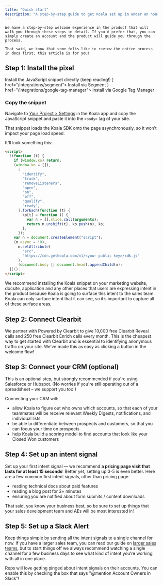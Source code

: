 ```yaml
---
title: "Quick start"
description: "A step-by-step guide to get Koala set up in under an hour."
---
```


<Note>

	We have a step-by-step welcome experience in the product that will walk you through these steps in detail. If you'd prefer that, you can simply create an account and the product will guide you through the process. 

	That said, we know that some folks like to review the entire process in docs first; this article is for you!
</Note>

## Step 1: Install the pixel

<CardGroup cols={3}>
  <Card title="JavaScript" icon="js" href="#step-1-copy-the-snippet">
    Install the JavaScript snippet directly (keep reading!)
  </Card>
  <Card title="Segment" icon={<svg className="h-7 w-7" xmlns="http://www.w3.org/2000/svg" width="64" height="64" viewBox="0 0 64 64"><g transform="matrix(.768307 0 0 .768307 0 2.304922)"><path d="M51.9 52.8H4c-2.2 0-4-1.8-4-4s1.8-4 4-4h47.9c2.2 0 4 1.8 4 4s-1.8 4-4 4z" fill="#99cfac"/><path d="M41.7 77.3c-3.9 0-7.8-.6-11.5-1.7-2.1-.7-3.3-2.9-2.6-5s2.9-3.3 5-2.6c2.9.9 6 1.4 9.1 1.4 13.6 0 25.4-8.7 29.3-21.7.6-2.1 2.9-3.3 5-2.7s3.3 2.9 2.7 5c-5.1 16.3-19.9 27.3-37 27.3z" fill="#49b881"/><path d="M79.3 32.5H31.4c-2.2 0-4-1.8-4-4s1.8-4 4-4h47.9c2.2 0 4 1.8 4 4s-1.8 4-4 4z" fill="#99cfac"/><path d="M8.5 32.5c-.4 0-.8-.1-1.2-.2-2.1-.6-3.3-2.9-2.7-5C9.7 11 24.5 0 41.7 0c3.9 0 7.8.6 11.5 1.7 2.1.7 3.3 2.9 2.6 5s-2.9 3.3-5 2.6c-2.9-.9-6-1.4-9.1-1.4-13.6 0-25.4 8.7-29.3 21.7-.6 1.8-2.2 2.9-3.9 2.9z" fill="#49b881"/><g fill="#99cfac"><circle r="4" cy="13.3" cx="65.4"/><circle r="4" cy="64.1" cx="17.9"/></g></g></svg>} href="/integrations/segment">
    Install via Segment
  </Card>
  <Card title="Google Tag Manager" icon={<svg className="h-7 w-7"
      version="1.1"
      xmlns="http://www.w3.org/2000/svg"
      xmlns:xlink="http://www.w3.org/1999/xlink"
      x="0px"
      y="0px"
      width="192px"
      height="192px"
      viewBox="0 0 192 192"
      enable-background="new 0 0 192 192"
      xml:space="preserve"
    >
      <rect fill="none" width="192" height="192" />
      <g>
        <polygon
          fill="#8AB4F8"
          points="111.31,176.79 80.76,147 146.37,80 178,111 	"
        />
        <path
          fill="#4285F4"
          d="M111.44,45.08L81,14L14.44,79.93c-8.58,8.58-8.58,22.49,0,31.08L80,177l31-29L61.05,95.47L111.44,45.08z"
        />
        <path
          fill="#8AB4F8"
          d="M177.56,80.44l-66-66c-8.59-8.59-22.52-8.59-31.11,0c-8.59,8.59-8.59,22.52,0,31.11l66,66
		c8.59,8.59,22.52,8.59,31.11,0C186.15,102.96,186.15,89.03,177.56,80.44z"
        />
        <circle fill="#246FDB" cx="95.5" cy="162.5" r="21.5" />
      </g>
    </svg>} href="/integrations/google-tag-manager">
    Install via Google Tag Manager
  </Card>
</CardGroup>

### Copy the snippet

Navigate to [Your Project > Settings](https://app.getkoala.com/goto/settings/install) in
the Koala app and copy the JavaScript snippet and paste it into the `<body>` tag
of your site.

That snippet loads the Koala SDK onto the page asynchronously, so it won’t
impact your page load speed.

It'll look something this:

```html
<script>
  !(function (t) {
    if (window.ko) return;
    (window.ko = []),
      [
        "identify",
        "track",
        "removeListeners",
        "open",
        "on",
        "off",
        "qualify",
        "ready",
      ].forEach(function (t) {
        ko[t] = function () {
          var n = [].slice.call(arguments);
          return n.unshift(t), ko.push(n), ko;
        };
      });
    var n = document.createElement("script");
    (n.async = !0),
      n.setAttribute(
        "src",
        "https://cdn.getkoala.com/v1/<your public key>/sdk.js"
      ),
      (document.body || document.head).appendChild(n);
  })();
</script>
```

<Note>
  We recommend installing the Koala snippet on your marketing website, docsite,
  application and any other places that users are expressing intent in the
  product because Koala is going to surface this intent to the sales team. Koala
  can only surface intent that it can see, so it’s important to capture all of
  these surface areas.
</Note>

## Step 2: Connect Clearbit

We partner with Powered by Clearbit to give 10,000 free Clearbit Reveal calls and 250 free Clearbit Enrich calls every month. This is the cheapest way to get started with Clearbit and is essential to identifying anonymous traffic on your site. We've made this as easy as clicking a button in the welcome flow!

## Step 3: Connect your CRM (optional)

This is an optional step, but strongly recommended if you're using Salesforce or Hubspot. (No worries if you're still operating out of a spreadsheet – we support you too!)

Connecting your CRM will:

* allow Koala to figure out who owns which accounts, so that each of your teammates will be receive relevant Weekly Digests, notifications, and individual lists
* be able to differentiate between prospects and customers, so that you can focus your time on prospects
* help Koala build a scoring model to find accounts that look like your Closed Won customers

## Step 4: Set up an intent signal

Set up your first intent signal — we recommend **a pricing page visit that lasts for at least 15 seconds**! Better yet, setting up 3-5 is even better. Here are a few common first intent signals, other than pricing page:

* reading technical docs about paid features
* reading a blog post for 2+ minutes 
* ensuring you are notified about form submits / content downloads  

That said, you know your business best, so be sure to set up things that your sales development team and AEs will be most interested in!

## Step 5: Set up a Slack Alert

Keep things simple by sending all the intent signals to a single channel for now. If you have a larger sales team, you can read our guide on <a href="/admin-guides/larger-sales-teams">larger sales teams</a>, but to start things off we always recommend watching a single channel for a few business days to see what kind of intent you're working with all in one place.

Reps will love getting pinged about intent signals on their accounts. You can enable this by checking the box that says "@mention Account Owners in Slack"!
